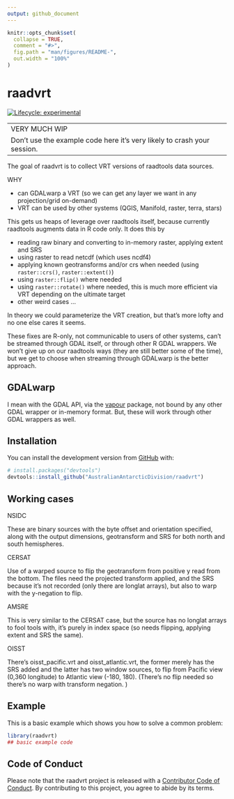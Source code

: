 ```yaml
---
output: github_document
---
```


<!-- README.md is generated from README.Rmd. Please edit that file -->

```r
knitr::opts_chunk$set(
  collapse = TRUE,
  comment = "#>",
  fig.path = "man/figures/README-",
  out.width = "100%"
)
```

# raadvrt

<!-- badges: start -->
[![Lifecycle: experimental](https://img.shields.io/badge/lifecycle-experimental-orange.svg)](https://www.tidyverse.org/lifecycle/#experimental)
<!-- badges: end -->

-----------------------------------------------------------------------------
VERY MUCH WIP

Don't use the example code here it's very likely to crash your session. 

-----------------------------------------------------------------------------

The goal of raadvrt is to collect VRT versions of raadtools data sources. 

WHY

- can GDALwarp a VRT (so we can get any layer we want in any projection/grid on-demand)
- VRT can be used by other systems (QGIS, Manifold, raster, terra, stars)

This gets us heaps of leverage over raadtools itself, because currently raadtools augments data in R code only. It does this by 

* reading raw binary and converting to in-memory raster, applying extent and SRS
* using raster to read netcdf (which uses ncdf4)
* applying known geotransforms and/or crs when needed (using `raster::crs()`, `raster::extent()`)
* using `raster::flip()` where needed
* using `raster::rotate()` where needed, this is much more efficient via VRT depending on the ultimate target
* other weird cases ...

In theory we could parameterize the VRT creation, but that's more lofty and no one else cares it seems. 

These fixes are R-only, not communicable to users of other systems, can't be streamed through GDAL itself, or through other R GDAL wrappers. We won't give up on our raadtools ways (they are still better some of the time), but we get to choose when streaming through GDALwarp is the better approach. 



## GDALwarp

I mean with the GDAL API, via the [vapour](https://CRAN.r-project.org/package=vapour) package, not bound by any other GDAL wrapper or in-memory format. But, these will work through other GDAL wrappers as well. 



## Installation

You can install the development version from [GitHub](https://github.com/) with:

``` r
# install.packages("devtools")
devtools::install_github("AustralianAntarcticDivision/raadvrt")
```


## Working cases

NSIDC 

These are binary sources with the byte offset and orientation specified, along with the output dimensions, geotransform and SRS for both
north and south hemispheres. 

CERSAT

Use of a warped source to flip the geotransform from positive y read from the bottom. The files need the projected transform applied, and the SRS because it's not recorded (only there are longlat arrays), but also to warp with the y-negation to flip. 

AMSRE

This is very similar to the CERSAT case, but the source has no longlat arrays to fool tools with, it's purely in index space (so needs flipping, applying extent and SRS the same). 

OISST

There's oisst_pacific.vrt and oisst_atlantic.vrt, the former merely has the SRS added and the latter has two window sources, to flip from Pacific view (0,360 longitude) to Atlantic view (-180, 180). (There's no flip needed so there's no warp with transform negation. )


## Example

This is a basic example which shows you how to solve a common problem:

```r
library(raadvrt)
## basic example code
```



## Code of Conduct
  
Please note that the raadvrt project is released with a [Contributor Code of Conduct](https://contributor-covenant.org/version/2/0/CODE_OF_CONDUCT.html). By contributing to this project, you agree to abide by its terms.
